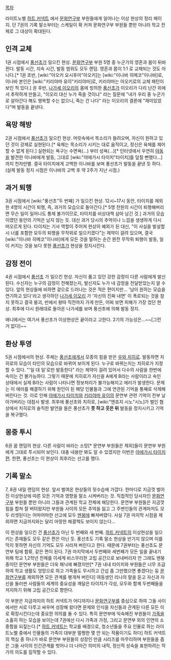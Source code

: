 [[목차]]

라이트노벨 [[하트 커넥트]] 에서 [[문화연구부]] 부원들에게 일어나는 이상 현상의 정리 페이지. 단 7권의 기록 말소부터는 스케일이 확 커져 문화연구부 부원들 뿐만 아니라 학교 전체로 그 대상이 확대된다.

== 인격 교체 ==

1권 시점에서 [[풍선초]]가 일으킨 현상. [[문화연구부]] 부원 5명 중 누군가의 영혼과 몸이 뒤바뀐다. 발동 시간, 지속 시간, 발동 범위도 모두 랜덤. 영혼과 몸이 1:1 로 교체되는 것도 아니다.[* 1권 초반, [wiki:"아오키 요시후미"아오키]는 [wiki:"이나바 히메코"이나바]로, 이나바 본인은 [wiki:"키리야마 유이"키리야마]로, 키리야마는 아오키로의 교체 패턴이 보인 적 있다.]
권 후반, [[나가세 이오리]]의 몸에 빙의한 [[풍선초]]가 이오리가 다리 난간 위에서 추락하게 만들고, "이오리 대신 누가 죽을 것이냐" 라는 질문에 "내가 우리 중 누군가로 살아간다 해도 행복할 수는 없으니, 죽는 건 나다" 라는 이오리의 결론에 "재미있었다"며 발동을 끝낸다.

== 욕망 해방 ==

2권 시점에서 [[풍선초]]가 일으킨 현상. 머릿속에서 목소리가 들려오며, 자신이 원하고 있던 것이 강제로 실현된다.[* 육체는 목소리가 시키는 대로 움직이고, 정신은 육체를 제어할 수 없게 된다.] 실현되는 욕구는 수면욕(...) 부터 성욕(...)[* 인터넷에서 우연히 [[야동]]을 발견한 이나바에게 발동, 그대로 [wiki:"야에가시 타이치"타이치]를 덮칠 뻔했다...]까지 천차만별. 결국 타이치에게 고백한 이나바를 보며 풍선초가 발동을 끝낸 듯 하다.(실제 발동 정지 시점은 이나바의 고백 후 약 2주가 지난 시점.)

== 과거 퇴행 ==

3권 시점에서 [wiki:"풍선초"두 번째] 가 일으킨 현상. 12시~17시 동안, 타이치를 제외한 4명의 시간이 퇴행, 즉, 과거의 모습으로 돌아간다.[* 5명 전원의 시간이 퇴행해버리면 무슨 일이 일어나도 통제 불가이므로, 타이치를 비상대책 삼아 남긴 것.] 
과거의 모습이였던 동안의 기억은 남지 않는 듯. 대신 과거 당시의 추억이나 느낌을 생생하게 다시 떠오르게 된다.
타이치는 기사 역할이 주어져 현상의 예외가 된 대신, "이 사실을 발설할 시 너를 포함한 모두의 퇴행을 무작위로 일으키겠다"는 제약이 걸려 있으며, 결국 [wiki:"이나바 히메코"이나바]에게 모든 것을 말하는 순간 완전 무작위 퇴행이 발동, 일이 커지는 것을 보다 못한 [[풍선초]]가 현상을 정지시킨다.

== 감정 전이 ==

4권 시점에서 [[풍선초]] 가 일으킨 현상. 자신이 품고 있던 강한 감정이 다른 사람에게 발신된다. 수신자는 누구의 감정이 전해졌는지, 발신자도 누가 내 감정을 전달받았는지 알 수 있다.
앞의 현상들에 비하면 겉으로 드러나는 것은 적은 편이지만... '남이 원하는 모습을 연기하고 있다'라고 생각하던 [[나가세 이오리]] 가 '자신의 진짜 내면' 이 폭로되는 것을 참지 못하고 결국 붕괴, 반에서 왕따 직전까지 가게 만든, 어찌 보면 피해가 가장 컸던 현상. 
최후에 다시 원래대로 돌아온 나가세를 보며 풍선초에 의해 발동 정지.

애니에서는 여기서 풍선초가 이상현상은 끝이라고 고한다. 2기의 가능성은...~~[그런 거 없다]~~

== 환상 투영 ==

5권 시점에서의 현상. 주체는 [[풍선초]]에게서 모종의 힘을 받은 [[우와 치히로]]. 발동하면 치히로의 모습이 타인의 모습으로 바뀌어 보이게 된다.  누구로 바뀌는지는 치히로가 지정할 수 있다. "'일 대 일'로만 발동한다" 라는 제약이 걸려 있어서 다수의 사람을 한번에 속이는 건 불가능하다. 그렇기 때문에 치히로가 자신을 A에게 B라는 사람이라고 속인 상태에서 실제 B라는 사람이 나타나면 정보처리가 불가능해지고 에러가 발생한다. 문제는 이 에러를 해결하기 위해 원인이 된 해당 인물들과 그에 연관된 기억을 통째로 삭제해 버린다는 것. 이로 인해 [[야에가시 타이치]]와 [[키리야마 유이]]의 문연부 관련 기억이 전부 날아가버리는 대참사 발생.
최후에 풍선초와 치히로, [wiki:"엔죠지 시노"시노]가 벌인 협상에서 치히로의 솔직한 발언을 들은 풍선초가 '''풋 하고 웃은 뒤''' 발동을 정지시키고 기억을 복구했다.

== 몽중 투시 == 

6권 꿈 랜덤의 현상. 다른 사람이 바라는 소망[* 문연부 부원들은 제외]들이 문연부 부원에게 그대로 투시되어 보인다. 대충 내용만 봐도 알 수 있겠지만 이번은 [[야에가시 타이치]]편. 한편, 풍선초는 이 현상이 최후라는 선고를 했다. 

== 기록 말소 ==

7, 8권 내일 랜덤의 현상. 앞서 벌여온 현상들의 뒷수습에 가깝다. 한마디로 지금껏 벌어진 이상현상에 따른 모든 기억과 영향을 말소 시켜버리는 것. 직접적인 당사자인 [[문화연구부]] 부원들 뿐만 아니라 그들과 관계된 학교 전체에 해당한다. 문연부 부원들은 지금껏 힘을 합쳐 잘 버텨왔지만 부원들 사이의 모든 추억을 잃고 그 주변인들의 관계마저도 모두 리셋된다는 어마어마한 선고에 모두 [[멘붕]]에 빠져버렸다. 사실 7권 마지막 시점을 제외하면 지금까지와는 달리 마땅한 해결책도 보이지 않는다...

이 현상을 일으킨 건 [[풍선초]]가 아닌 두 번째와 세 번째. [[하트 커넥트]]의 이상현상을 일으키는 존재들도 모두 같은 편은 아닌 듯. 풍선초도 기록 말소 현상을 반기지 않으며 이를 막지 못하면 자신의 기억도 모두 사라져 버린다고 한다. 때문에 7권부터는 풍선초도 문연부 팀에 합류, 같은 편이 된다. 7권 마지막에서 두번째와 세번째가 모든 일을 끝내기 위해 학교 1,2학년 전체를 이세계 비스무리한 고립 공간으로 보내버리자 안 그래도 멘붕 중이던 문연부 부원들은 더욱 패닉에 빠졌지만[* 7권 내내 타이치와 부원들은 너무 조급하여 학교 생활도 엉망으로 하고 가족들도 무시하고 간섭 좀 그만했으면 좋겠다는 둥 [[문화연구부]]를 제외하면 모든 관계를 팽개쳐 버린다] 여동생인 리나의 말을 듣고 자신과 자신을 둘러싼 사람들의 세계의 중요성을 깨달은 타이치가 각성, 모두와 함께 두번째들을 저지하기 위해 고립 공간으로 향한다. 

이 부분은 지금까지의 하트 커넥트가 어디까지나 [[문화연구부]]를 중심으로 하여 그들 사이에서만 서로 다투고 싸우며 성장해 왔다면 문제와 인식을 자신들과 관계된 다른 모든 이로 확장시킨다는데 중요한 의의를 둘 수 있다. 특히 문연부에 익숙해진 부원들이 [[가족]]을 소홀히 하는 모습을 보이는데 7권에선 다시 가족과 가정, 그리고 문연부 외의 인연의 소중함을 되짚는다.[* [[하트 커넥트]]는 학교를 배경으로, 청소년들을 주요 인물로 하는 라이트노벨 중에서 인물들의 가족이 대부분 멀쩡한 몇 안 되는 작품이기도 하다] 하트 커넥트의 핵심 중 하나가 바로 문연부 부원들의 성장인 만큼 시리즈를 마무리하며 부원들을 좁은 그들 사이의 인간관계를 벗어나 더 나아간 의미의 내적, 정신적 성숙을 표현하려는 작가의 의도를 짐작할 수 있다. 
